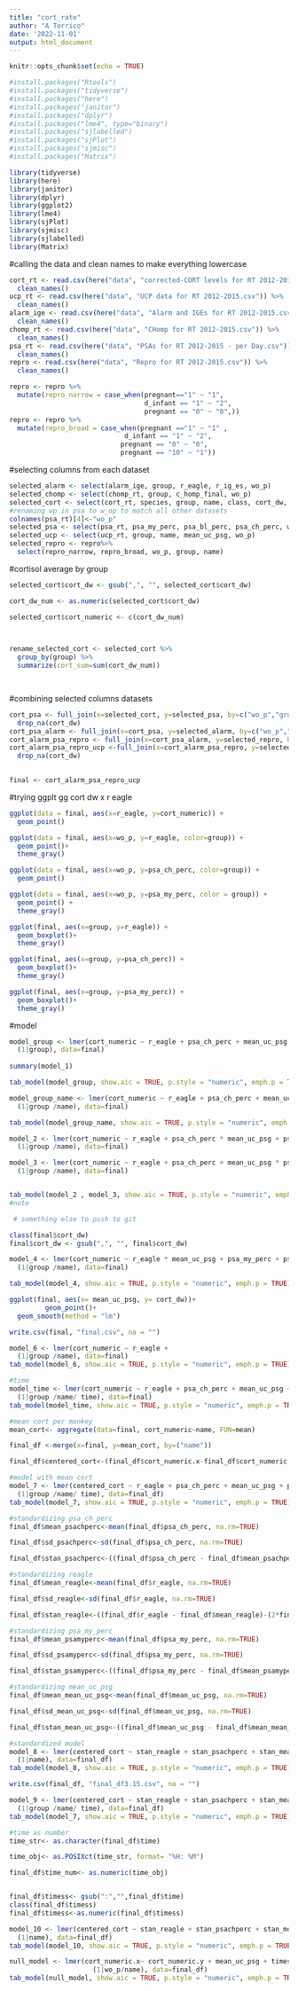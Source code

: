 ---
title: "cort_rate"
author: "A Torrico"
date: '2022-11-01'
output: html_document
---

```{r setup, include=FALSE}
knitr::opts_chunk$set(echo = TRUE)
```

```{r}
#install.packages("Rtools")
#install.packages("tidyverse")
#install.packages("here")
#install.packages("janitor")
#install.packages("dplyr")
#install.packages("lme4", type="binary")
#install.packages("sjlabelled")
#install.packages("sjPlot")
#install.packages("sjmisc")
#install.packages("Matrix")

library(tidyverse)
library(here)
library(janitor)
library(dplyr)
library(ggplot2)
library(lme4)
library(sjPlot)
library(sjmisc)
library(sjlabelled)
library(Matrix)
```

#calling the data and clean names to make everything lowercase
```{r}
cort_rt <- read.csv(here("data", "corrected-CORT levels for RT 2012-2015.csv")) %>%
  clean_names()
ucp_rt <- read.csv(here("data", "UCP data for RT 2012-2015.csv")) %>%
  clean_names()
alarm_ige <- read.csv(here("data", "Alarm and IGEs for RT 2012-2015.csv")) %>%
  clean_names()
chomp_rt <- read.csv(here("data", "CHomp for RT 2012-2015.csv")) %>%
  clean_names()
psa_rt <- read.csv(here("data", "PSAs for RT 2012-2015 - per Day.csv")) %>%
  clean_names()
repro <- read.csv(here("data", "Repro for RT 2012-2015.csv")) %>%
  clean_names()
```

```{r}
repro <- repro %>%
  mutate(repro_narrow = case_when(pregnant=="1" ~ "1",
                                  d_infant == "1" ~ "2",
                                  pregnant == "0" ~ "0",))
repro <- repro %>%
  mutate(repro_broad = case_when(pregnant =="1" ~ "1" ,
                             d_infant == "1" ~ "2",
                            pregnant == "0" ~ "0",
                            pregnant == "10" ~ "1"))

```



#selecting columns from each dataset
```{r}
selected_alarm <- select(alarm_ige, group, r_eagle, r_ig_es, wo_p)
selected_chomp <- select(chomp_rt, group, c_homp_final, wo_p)
selected_cort <- select(cort_rt, species, group, name, class, cort_dw, wo_p, date, time)
#renaming wp in psa to w_op to match all other datasets
colnames(psa_rt)[4]<-"wo_p"
selected_psa <- select(psa_rt, psa_my_perc, psa_bl_perc, psa_ch_perc, wo_p, group, date)
selected_ucp <- select(ucp_rt, group, name, mean_uc_psg, wo_p)
selected_repro <- repro%>%
  select(repro_narrow, repro_broad, wo_p, group, name)
```


#cortisol average by group
```{r}
selected_cort$cort_dw <- gsub(",", "", selected_cort$cort_dw)

cort_dw_num <- as.numeric(selected_cort$cort_dw)

selected_cort$cort_numeric <- c(cort_dw_num)
  


rename_selected_cort <- selected_cort %>%
  group_by(group) %>%
  summarize(cort_sum=sum(cort_dw_num))

  
```


#combining selected columns datasets
```{r}
cort_psa <- full_join(x=selected_cort, y=selected_psa, by=c("wo_p","group", "date"))%>%
  drop_na(cort_dw)
cort_psa_alarm <- full_join(x=cort_psa, y=selected_alarm, by=c("wo_p","group"))
cort_alarm_psa_repro <- full_join(x=cort_psa_alarm, y=selected_repro, by=c("wo_p", "group", "name"))
cort_alarm_psa_repro_ucp <-full_join(x=cort_alarm_psa_repro, y=selected_ucp, by=c("wo_p","group","name"))%>%
  drop_na(cort_dw)

 
final <- cort_alarm_psa_repro_ucp 

```



#trying ggplt gg cort dw x r eagle
```{r}
ggplot(data = final, aes(x=r_eagle, y=cort_numeric)) +
  geom_point()
```


```{r}
ggplot(data = final, aes(x=wo_p, y=r_eagle, color=group)) +
  geom_point()+
  theme_gray()
```
```{r}
ggplot(data = final, aes(x=wo_p, y=psa_ch_perc, color=group)) +
  geom_point()
```
```{r}
ggplot(data = final, aes(x=wo_p, y=psa_my_perc, color = group)) +
  geom_point() +
  theme_gray()
```
```{r}

ggplot(final, aes(x=group, y=r_eagle)) +
  geom_boxplot()+
  theme_gray()

```

```{r}
ggplot(final, aes(x=group, y=psa_ch_perc)) +
  geom_boxplot()+
  theme_gray()
```
```{r}
ggplot(final, aes(x=group, y=psa_my_perc)) +
  geom_boxplot()+
  theme_gray()
```

#model
```{r}
model_group <- lmer(cort_numeric ~ r_eagle + psa_ch_perc + mean_uc_psg + psa_my_perc+
  (1|group), data=final)
  
summary(model_1)

tab_model(model_group, show.aic = TRUE, p.style = "numeric", emph.p = TRUE)
```

```{r}
model_group_name <- lmer(cort_numeric ~ r_eagle + psa_ch_perc + mean_uc_psg + psa_my_perc+
  (1|group /name), data=final)

tab_model(model_group_name, show.aic = TRUE, p.style = "numeric", emph.p = TRUE)
```



```{r}
model_2 <- lmer(cort_numeric ~ r_eagle + psa_ch_perc * mean_uc_psg + psa_my_perc+
  (1|group /name), data=final)

model_3 <- lmer(cort_numeric ~ r_eagle + psa_ch_perc + mean_uc_psg * psa_my_perc+
  (1|group /name), data=final)


tab_model(model_2 , model_3, show.aic = TRUE, p.style = "numeric", emph.p = TRUE)
#note
```

```{r}
 # something else to push to git

class(final$cort_dw)
final$cort_dw <- gsub(",", "", final$cort_dw)
```



```{r}
model_4 <- lmer(cort_numeric ~ r_eagle * mean_uc_psg + psa_my_perc + psa_ch_perc +
  (1|group /name), data=final)

tab_model(model_4, show.aic = TRUE, p.style = "numeric", emph.p = TRUE)

ggplot(final, aes(x= mean_uc_psg, y= cort_dw))+
         geom_point()+
  geom_smooth(method = "lm")

write.csv(final, "final.csv", na = "")

model_6 <- lmer(cort_numeric ~ r_eagle +
  (1|group /name), data=final)
tab_model(model_6, show.aic = TRUE, p.style = "numeric", emph.p = TRUE)
```



```{r}
#time 
model_time <- lmer(cort_numeric ~ r_eagle + psa_ch_perc + mean_uc_psg + psa_my_perc+
  (1|group /name/ time), data=final)
tab_model(model_time, show.aic = TRUE, p.style = "numeric", emph.p = TRUE)

```

```{r}
#mean cort per monkey 
mean_cort<- aggregate(data=final, cort_numeric~name, FUN=mean)

final_df <-merge(x=final, y=mean_cort, by=("name"))

final_df$centered_cort<-(final_df$cort_numeric.x-final_df$cort_numeric.y) 
```

```{r}
#model with mean cort 
model_7 <- lmer(centered_cort ~ r_eagle + psa_ch_perc + mean_uc_psg + psa_my_perc+
  (1|group /name/ time), data=final_df)
tab_model(model_7, show.aic = TRUE, p.style = "numeric", emph.p = TRUE)
```


```{r}
#standardizing psa_ch_perc
final_df$mean_psachperc<-mean(final_df$psa_ch_perc, na.rm=TRUE)

final_df$sd_psachperc<-sd(final_df$psa_ch_perc, na.rm=TRUE)

final_df$stan_psachperc<-((final_df$psa_ch_perc - final_df$mean_psachperc)-(2*final_df$sd_psachperc))
```


```{r}
#standardizing reagle
final_df$mean_reagle<-mean(final_df$r_eagle, na.rm=TRUE)

final_df$sd_reagle<-sd(final_df$r_eagle, na.rm=TRUE)

final_df$stan_reagle<-((final_df$r_eagle - final_df$mean_reagle)-(2*final_df$sd_reagle))
```


```{r}
#standardizing psa_my_perc
final_df$mean_psamyperc<-mean(final_df$psa_my_perc, na.rm=TRUE)

final_df$sd_psamyperc<-sd(final_df$psa_my_perc, na.rm=TRUE)

final_df$stan_psamyperc<-((final_df$psa_my_perc - final_df$mean_psamyperc)-(2*final_df$sd_psamyperc))
```


```{r}
#standardizing mean_uc_psg
final_df$mean_mean_uc_psg<-mean(final_df$mean_uc_psg, na.rm=TRUE)

final_df$sd_mean_uc_psg<-sd(final_df$mean_uc_psg, na.rm=TRUE)

final_df$stan_mean_uc_psg<-((final_df$mean_uc_psg - final_df$mean_mean_uc_psg)-(2*final_df$sd_mean_uc_psg))
```

```{r}
#standardized model
model_8 <- lmer(centered_cort ~ stan_reagle + stan_psachperc + stan_mean_uc_psg + stan_psamyperc+ 
  (1|name), data=final_df)
tab_model(model_8, show.aic = TRUE, p.style = "numeric", emph.p = TRUE)

write.csv(final_df, "final_df3.15.csv", na = "")

model_9 <- lmer(centered_cort ~ stan_reagle + stan_psachperc + stan_mean_uc_psg + stan_psamyperc+
  (1|group /name/ time), data=final_df)
tab_model(model_7, show.aic = TRUE, p.style = "numeric", emph.p = TRUE)
```


```{r}
#time as number
time_str<- as.character(final_df$time)

time_obj<- as.POSIXct(time_str, format= "%H: %M")

final_df$time_num<- as.numeric(time_obj)


final_df$timess<- gsub(":","",final_df$time)
class(final_df$timess)
final_df$timess<-as.numeric(final_df$timess)

model_10 <- lmer(centered_cort ~ stan_reagle + stan_psachperc + stan_mean_uc_psg + stan_psamyperc + timess + repro_broad +
  (1|name), data=final_df)
tab_model(model_10, show.aic = TRUE, p.style = "numeric", emph.p = TRUE)
```




```{r}
null_model <- lmer(cort_numeric.x~ cort_numeric.y + mean_uc_psg + timess + repro_broad +
                     (1|wo_p/name), data=final_df)
tab_model(null_model, show.aic = TRUE, p.style = "numeric", emph.p = TRUE)
```

